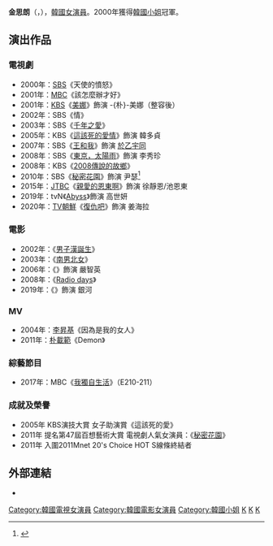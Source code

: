 {{Otheruses|subject=韓國女演員|other=韓國男子羽毛球運動員Kim Sa-rang|金沙朗}}
{{藝人
| 姓名 = 金莎朗
| 類型 = 女演員
| 圖片 = 190409 김사랑 (1).jpg
| 圖片簡介 = 
| 國籍 = {{KOR}}
| 原名 = 
| 外文名 = 김사랑
| 外文 = ko
| 羅馬拼音 = Kim Sa Rang
| 出生日期 = {{birth_date_and_age|1978|1|12}}
| 出生地點 = {{KOR}}[[首爾特別市|首爾特別市]]
| 語言 = [[韓語|韓語]]、[[英語|英語]]
| 宗教信仰 = 基督教
| 教育程度 = [[龍仁大學|龍仁大學]]國樂學[[學士|學士]]<br />[[龍仁大學|龍仁大學]]大學院國樂學[[碩士|碩士]]（[[伽倻琴|伽倻琴]]專攻）
| 出道日期 = 2000年
| 經紀公司 = 
}}

'''金思朗'''（{{lang-ko|김사랑}}，{{bd|1978年|1月12日|catIdx=K金}}），[[大韓民國|韓國]][[演員|女演員]]。2000年獲得[[韓國小姐|韓國小姐]]冠軍。

== 演出作品 ==
=== 電視劇 ===
*2000年：[[SBS_(韓國)|SBS]]《天使的憤怒》
*2001年：[[文化廣播_(韓國)|MBC]]《該怎麼辦才好》
*2001年：[[韓國放送公社|KBS]]《[[美娜_(電視劇)|美娜]]》飾演 -{朴}-美娜（整容後）
*2002年：SBS《情》
*2003年：SBS《[[千年之愛|千年之愛]]》
*2005年：KBS《[[這該死的愛情|這該死的愛情]]》飾演 韓多貞
*2007年：SBS《[[王和我|王和我]]》飾演 [[於乙宇同|於乙宇同]]
*2008年：SBS《[[東京，太陽雨|東京，太陽雨]]》飾演 李秀珍
*2008年：KBS《[[傳說的故鄉|2008傳說的故鄉]]》
*2010年：SBS《[[秘密花園_(韓國電視劇)|秘密花園]]》飾演 尹瑟<ref>{{cite news|title=玄彬河智苑《秘密花园》发布会 男星女星都性感|url=http://news.cri.cn/gb/27564/2010/11/11/4945s3051038.htm|accessdate=2022-02-01|work=国际在线|archive-date=2022-02-02|archive-url=https://web.archive.org/web/20220202141633/http://news.cri.cn/gb/27564/2010/11/11/4945s3051038.htm|dead-url=no}}</ref>
*2015年：[[JTBC|JTBC]]《[[親愛的恩東啊|親愛的恩東啊]]》飾演 徐靜恩/池恩東
*2019年：tvN《[[Abyss|Abyss]]》飾演 高世妍
*2020年：[[TV朝鮮|TV朝鮮]]《[[復仇吧|復仇吧]]》飾演 姜海拉

=== 電影 ===
*2002年：《[[男子漢誕生|男子漢誕生]]》
*2003年：《[[南男北女|南男北女]]》
*2006年：《{{link-ko|誰上我的床|누가 그녀와 잤을까?}}》飾演 嚴智英
*2008年：《[[Radio_days|Radio days]]》
*2019年：《{{link-ko|完美男人（韓國電影）|퍼펙트맨|完美男人}}》飾演 銀河

=== MV ===
*2004年：[[李昇基|李昇基]]《因為是我的女人》
*2011年：[[朴載範|朴載範]]《Demon》

===綜藝節目===
*2017年：MBC《[[我獨自生活|我獨自生活]]》（E210-211）

=== 成就及榮譽 ===
*2005年 KBS演技大賞 女子助演賞《這該死的愛》
*2011年 提名第47屆百想藝術大賞 電視劇人氣女演員：《[[秘密花園_(韓國電視劇)|秘密花園]]》
*2011年 入圍2011Mnet 20's Choice HOT S線條終結者

== 外部連結 ==
*{{Instagram|sarangkim.love}}{{ko}}

{{金銀淑作品}}
{{Authority control}}
{{DEFAULTSORT:Kim}}

[[Category:韓國電視女演員|Category:韓國電視女演員]]
[[Category:韓國電影女演員|Category:韓國電影女演員]]
[[Category:韓國小姐|Category:韓國小姐]]
[[Category:韓國女性模特兒|K]]
[[Category:龍仁大學校友|K]]
[[Category:金姓|K]]